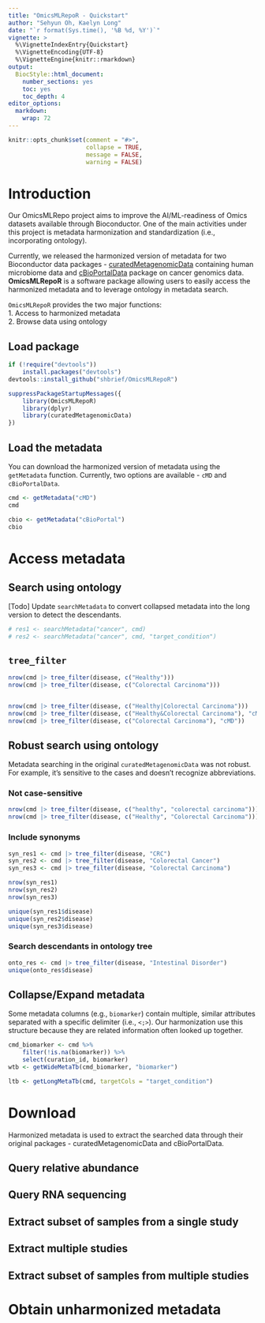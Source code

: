 ```yaml
---
title: "OmicsMLRepoR - Quickstart"
author: "Sehyun Oh, Kaelyn Long"
date: "`r format(Sys.time(), '%B %d, %Y')`"
vignette: >
  %\VignetteIndexEntry{Quickstart}
  %\VignetteEncoding{UTF-8}
  %\VignetteEngine{knitr::rmarkdown}
output:
  BiocStyle::html_document:
    number_sections: yes
    toc: yes
    toc_depth: 4
editor_options: 
  markdown: 
    wrap: 72
---
```


```r
knitr::opts_chunk$set(comment = "#>", 
                      collapse = TRUE, 
                      message = FALSE, 
                      warning = FALSE)
```

# Introduction

Our OmicsMLRepo project aims to improve the AI/ML-readiness of Omics
datasets available through Bioconductor. One of the main activities
under this project is metadata harmonization and standardization (i.e.,
incorporating ontology).

Currently, we released the harmonized version of metadata for two
Bioconductor data packages -
[curatedMetagenomicData](https://www.bioconductor.org/packages/release/data/experiment/html/curatedMetagenomicData.html)
containing human microbiome data and
[cBioPortalData](https://www.bioconductor.org/packages/release/bioc/html/cBioPortalData.html)
package on cancer genomics data. **OmicsMLRepoR** is a software package
allowing users to easily access the harmonized metadata and to leverage
ontology in metadata search.

`OmicsMLRepoR` provides the two major functions:     
1. Access to harmonized metadata    
2. Browse data using ontology    


## Load package

```r
if (!require("devtools"))
    install.packages("devtools")
devtools::install_github("shbrief/OmicsMLRepoR")
```

```r
suppressPackageStartupMessages({
    library(OmicsMLRepoR)
    library(dplyr)
    library(curatedMetagenomicData)
})
```

## Load the metadata

You can download the harmonized version of metadata using the
`getMetadata` function. Currently, two options are available - `cMD` and
`cBioPortalData`.

```r
cmd <- getMetadata("cMD")
cmd
```

```r
cbio <- getMetadata("cBioPortal")
cbio
```

# Access metadata

## Search using ontology

[Todo] Update `searchMetadata` to convert collapsed metadata into the
long version to detect the descendants.

```r
# res1 <- searchMetadata("cancer", cmd)
# res2 <- searchMetadata("cancer", cmd, "target_condition")
```

## `tree_filter`

```r
nrow(cmd |> tree_filter(disease, c("Healthy")))
nrow(cmd |> tree_filter(disease, c("Colorectal Carcinoma")))


nrow(cmd |> tree_filter(disease, c("Healthy|Colorectal Carcinoma")))
nrow(cmd |> tree_filter(disease, c("Healthy&Colorectal Carcinoma"), "cMD"))
nrow(cmd |> tree_filter(disease, c("Colorectal Carcinoma"), "cMD"))
```

## Robust search using ontology

Metadata searching in the original `curatedMetagenomicData` was not
robust. For example, it's sensitive to the cases and doesn't recognize
abbreviations.

### Not case-sensitive
```r
nrow(cmd |> tree_filter(disease, c("healthy", "colorectal carcinoma")))
nrow(cmd |> tree_filter(disease, c("Healthy", "Colorectal Carcinoma")))
```

### Include synonyms
```r
syn_res1 <- cmd |> tree_filter(disease, "CRC")
syn_res2 <- cmd |> tree_filter(disease, "Colorectal Cancer")
syn_res3 <- cmd |> tree_filter(disease, "Colorectal Carcinoma")

nrow(syn_res1)
nrow(syn_res2)
nrow(syn_res3)

unique(syn_res1$disease)
unique(syn_res2$disease)
unique(syn_res3$disease)
```

### Search descendants in ontology tree
```r
onto_res <- cmd |> tree_filter(disease, "Intestinal Disorder")
unique(onto_res$disease)
```

## Collapse/Expand metadata

Some metadata columns (e.g., `biomarker`) contain multiple, similar
attributes separated with a specific delimiter (i.e., `<;>`). Our
harmonization use this structure because they are related information
often looked up together.

```r
cmd_biomarker <- cmd %>% 
    filter(!is.na(biomarker)) %>% 
    select(curation_id, biomarker)
wtb <- getWideMetaTb(cmd_biomarker, "biomarker")
```

```r
ltb <- getLongMetaTb(cmd, targetCols = "target_condition")
```

# Download

Harmonized metadata is used to extract the searched data through their
original packages - curatedMetagenomicData and cBioPortalData.

## Query relative abundance

## Query RNA sequencing

## Extract subset of samples from a single study

## Extract multiple studies

## Extract subset of samples from multiple studies

# Obtain unharmonized metadata
